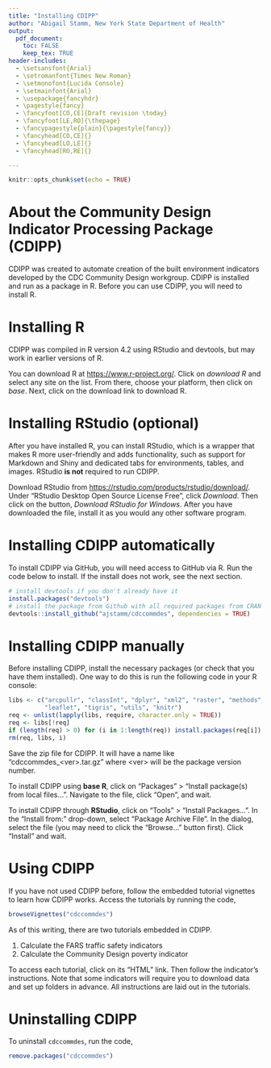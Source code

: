 ```yaml
---
title: "Installing CDIPP"
author: "Abigail Stamm, New York State Department of Health"
output: 
  pdf_document:
    toc: FALSE
    keep_tex: TRUE
header-includes:
  - \setsansfont{Arial}
  - \setromanfont{Times New Roman}
  - \setmonofont{Lucida Console}
  - \setmainfont{Arial}
  - \usepackage{fancyhdr}
  - \pagestyle{fancy}
  - \fancyfoot[CO,CE]{Draft revision \today}
  - \fancyfoot[LE,RO]{\thepage}
  - \fancypagestyle{plain}{\pagestyle{fancy}}
  - \fancyhead[CO,CE]{}
  - \fancyhead[LO,LE]{}
  - \fancyhead[RO,RE]{}

---
```


```r
knitr::opts_chunk$set(echo = TRUE)
```

# About the Community Design Indicator Processing Package (CDIPP)

CDIPP was created to automate creation of the built environment indicators developed by the CDC Community Design workgroup. CDIPP is installed and run as a package in R. Before you can use CDIPP, you will need to install R.

# Installing R

CDIPP was compiled in R version 4.2 using RStudio and devtools, but may work in earlier versions of R. 

You can download R at [https://www.r-project.org/](https://www.r-project.org/). Click on *download R* and select any site on the list. From there, choose your platform, then click on *base*. Next, click on the download link to download R. 

# Installing RStudio (optional)

After you have installed R, you can install RStudio, which is a wrapper that makes R more user-friendly and adds functionality, such as support for Markdown and Shiny and dedicated tabs for environments, tables, and images. RStudio **is not** required to run CDIPP.

Download RStudio from [https://rstudio.com/products/rstudio/download/](https://rstudio.com/products/rstudio/download/). Under "RStudio Desktop Open Source License Free", click *Download*. Then click on the button, *Download RStudio for Windows*. After you have downloaded the file, install it as you would any other software program.

# Installing CDIPP automatically

To install CDIPP via GitHub, you will need access to GitHub via R. Run the code below to install. If the install does not work, see the next section.

```r
# install devtools if you don't already have it
install.packages("devtools")
# install the package from Github with all required packages from CRAN
devtools::install_github("ajstamm/cdccommdes", dependencies = TRUE)

```

\pagebreak


# Installing CDIPP manually

Before installing CDIPP, install the necessary packages (or check that you have them installed). One way to do this is run the following code in your R console:

```r
libs <- c("arcpullr", "classInt", "dplyr", "xml2", "raster", "methods", "sf", 
          "leaflet", "tigris", "utils", "knitr")
req <- unlist(lapply(libs, require, character.only = TRUE))
req <- libs[!req]
if (length(req) > 0) for (i in 1:length(req)) install.packages(req[i])
rm(req, libs, i)
```
 

Save the zip file for CDIPP. It will have a name like "cdccommdes_\<ver>.tar.gz" where \<ver> will be the package version number. 

To install CDIPP using **base R**, click on "Packages" > "Install package(s) from local files...". Navigate to the file, click "Open", and wait. 

To install CDIPP through **RStudio**, click on "Tools" > "Install Packages...". In the "Install from:" drop-down, select "Package Archive File". In the dialog, select the file (you may need to click the "Browse..." button first). Click "Install" and wait.

# Using CDIPP

If you have not used CDIPP before, follow the embedded tutorial vignettes to learn how CDIPP works. Access the tutorials by running the code,

```r
browseVignettes("cdccommdes")

```

As of this writing, there are two tutorials embedded in CDIPP.

1. Calculate the FARS traffic safety indicators
2. Calculate the Community Design poverty indicator

To access each tutorial, click on its "HTML" link. Then follow the indicator's instructions. Note that some indicators will require you to download data and set up folders in advance. All instructions are laid out in the tutorials.


# Uninstalling CDIPP


To uninstall `cdccommdes`, run the code, 
```r
remove.packages("cdccommdes")

```







